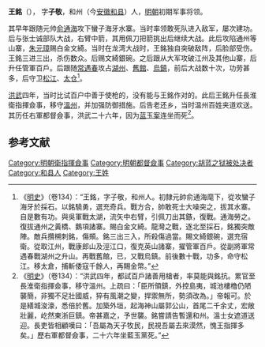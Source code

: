 '''王銘'''（{{bd|？||1393年}}）， 字'''子敬'''，和州（今[[安徽|安徽]][[和县|和县]]）人，[[明朝|明朝]]初期军事将领。

其早年跟随元帅[[俞通海|俞通海]]攻下蠻子海牙水寨。当时率领敢死队进入敌军，屡次建功。后与张士诚部队大战，右臂中箭，其用佩刀把箭挑出后继续大战。此后攻陷通州等山寨，[[朱元璋|朱元璋]]赐白金文綺。当时在龙湾大战时，王銘独自突破敌阵，后脸部受伤。王銘三进三出，杀伤数众。后赐文綺銀碗。之后跟从大军攻破江州及其他山寨，后升任管軍百戶。后跟随[[常遇春|常遇春]]攻占[[湖州|湖州]]、[[舊館|舊館]]、[[乌镇镇|烏鎮]]，前后大战数十次，功劳甚多，后守卫[[松江|松江]]、[[太仓|太仓]]<ref>《[[明史|明史]]》（卷134）：“王銘，字子敬，和州人。初隸元帥俞通海麾下，從攻蠻子海牙於採石。以銘驍勇，選充奇兵。戰方合，帥敢死士大噪突之，拔其水寨。自是數有功。與吳軍戰太湖，流矢中右臂，引佩刀出其鏃，復戰。通海勞之。復拔通州之黃橋、鵝項諸寨。賜白金文綺。龍灣之戰，逐北至採石，銘獨突敵陣。敵兵攢㮶刺銘，傷頰。銘三出三入，所殺傷過當。賜文綺銀碗，選充宿衛。從取江州，戰康郎山及涇江口，復克英山諸寨，擢管軍百戶。從副將軍常遇春戰湖州之升山。再戰舊館，已，又戰烏鎮。前後數十戰，功多，命守松江。移太倉，捕斬倭寇千餘人，再賜金幣。”</ref>。

[[洪武|洪武]]四年，当时比试百户中善于使枪的，没有能与王銘作对的。此后王銘升任長淮衛指揮僉事，移守[[溫州|溫州]]，并加强防御措施。后告老还乡，当时温州百姓夹道欢送。其历任右軍都督僉事，洪武二十六年，因为[[蓝玉案|蓝玉案]]连坐而死<ref>《[[明史|明史]]》（卷134）：“洪武四年，都試百戶諸善用槍者，率莫能與銘抗。累官至長淮衛指揮僉事，移守溫州。上疏曰：「臣所領鎮，外控島夷，城池樓櫓仍陋襲簡，非獨不足壯國威，猝有風潮之變，捍禦無所，勢須改為。」帝報可。於是繕城浚濠，悉倍於舊。加築外垣，起海神山屬郭公山，首尾二千余丈，宏敞壯麗，屹然東浙巨鎮。帝甚嘉之，予世襲。銘嘗請告暫還和州。溫士女遮道送迎。長吏皆相顧嘆曰：「吾屬為天子牧民，民視吾屬去來漠然，愧王指揮多矣。」歷右軍都督僉事，二十六年坐藍玉黨死。”</ref>。

==参考文献==
{{wikisource|明史/卷134}}
<div class="references-small">
<references></references>
</div>

[[Category:明朝衛指揮僉事|Category:明朝衛指揮僉事]]
[[Category:明朝都督僉事|Category:明朝都督僉事]]
[[Category:胡蓝之狱被处决者|Category:胡蓝之狱被处决者]]
[[Category:和县人|Category:和县人]]
[[Category:王姓|Category:王姓]]